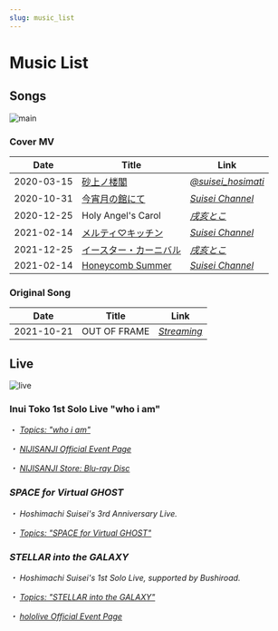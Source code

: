 ```yaml
---
slug: music_list
---
```


# Music List

## Songs

![main](https://img.suisei.cc/cover_mv.jpg)

### Cover MV

<!-- prettier-ignore -->
|Date|Title|Link|
|:--:|-----|----|
|2020-03-15|[砂上ノ楼閣](/timeline/2020/#_2020-01-13)|[<i class="fab fa-twitter" /> @suisei_hosimati](https://twitter.com/suisei_hosimati/status/1239146084712083456)|
|2020-10-31|[今宵月の館にて](/timeline/2020/#first-tokomachi-cover-mv)|[<i class="fab fa-youtube" /> Suisei Channel](https://youtu.be/vhmFj1owmuk)|
|2020-12-25|Holy Angel's Carol|[<i class="fab fa-youtube" /> 戌亥とこ](https://youtu.be/vhmFj1owmu)|
|2021-02-14|[メルティ♡キッチン](/timeline/2021/#_3rd-tokomachi-cover-mv)|[<i class="fab fa-youtube" /> Suisei Channel](https://youtu.be/KiUvL-rp1zg)|
|2021-12-25|[イースター・カーニバル](/timeline/2021/#_4th-tokomachi-cover-mv)|[<i class="fab fa-youtube" /> 戌亥とこ](https://youtu.be/edp420amW1s)|
|2021-02-14|[Honeycomb Summer](/timeline/2021/#_5th-tokomachi-cover-mv)|[<i class="fab fa-youtube" /> Suisei Channel](https://youtu.be/aWv2KjaFqBA)|

### Original Song

<!-- prettier-ignore -->
|Date|Title|Link|
|:--:|-----|----|
|2021-10-21|OUT OF FRAME|[<i class="fa-solid fa-link" /> Streaming](https://cover.lnk.to/oof)|

## Live

![live](https://img.suisei.cc/live.jpg)

### Inui Toko 1st Solo Live "who i am"

・ [<i class="fa-solid fa-microphone-lines" /> _Topics: "who i am"_](/docs/topics/toko_who_i_am) &nbsp; <i class="fa-solid fa-arrow-right-from-bracket" />

・ [<i class="fa-solid fa-music" /> NIJISANJI Official Event Page](https://event.nijisanji.app/inui_whoiam/)

・ [<i class="fa-solid fa-compact-disc" /> NIJISANJI Store: Blu-ray Disc](https://shop.nijisanji.jp/s/niji/item/detail/NJSJ-026)

### SPACE for Virtual GHOST

・ Hoshimachi Suisei's 3rd Anniversary Live.

・ [<i class="fa-solid fa-microphone-lines" /> _Topics: "SPACE for Virtual GHOST"_](/docs/topics/suisei_ghost) &nbsp; <i class="fa-solid fa-arrow-right-from-bracket" />

### STELLAR into the GALAXY

・ Hoshimachi Suisei's 1st Solo Live, supported by Bushiroad.

・ [<i class="fa-solid fa-microphone-lines" /> _Topics: "STELLAR into the GALAXY"_](/docs/topics/suisei_galaxy) &nbsp; <i class="fa-solid fa-arrow-right-from-bracket" />

・ [<i class="fa-solid fa-music" /> hololive Official Event Page](https://stellarintothegalaxy.hololive.tv/)
